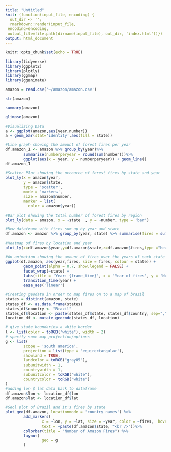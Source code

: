 ```yaml
---
title: "Untitled"
knit: (function(input_file, encoding) {
  out_dir <- '';
  rmarkdown::render(input_file,
 encoding=encoding,
 output_file=file.path(dirname(input_file), out_dir, 'index.html'))})
output: html_document
---
```


```r
knitr::opts_chunk$set(echo = TRUE)
```

```r
library(tidyverse)
library(ggplot2)
library(plotly)
library(ggmap)
library(gganimate)
```
```r
amazon = read.csv('~/amazon/amazon.csv')
```
```r
str(amazon)

```

```r
summary(amazon)

```
```r
glimpse(amazon)

```

```r
#Visualizing Data
a <- ggplot(amazon,aes(year,number))
a + geom_bar(stat='identity',aes(fill = state))
```
```r
#Line graph showing the amount of forest fires per year
df.amazon_1 <- amazon %>% group_by(year)%>% 
        summarise(numberperyear = round(sum(number)))%>% 
        ggplot(aes(x = year, y = numberperyear)) + geom_line()
df.amazon_1
```
```r
#Scatter Plot showing the occource of forest fires by state and year
plot_ly(x = amazon$year, 
        y = amazon$state,
        type = 'scatter',
        mode = 'markers',
        size = amazon$number,
        marker = list(
          color = amazon$year))
```
```r
#Bar plot showing the total number of forest fires by region
plot_ly(data = amazon, x = ~state  , y = ~number, type = 'bar')

```
```r
#New dataframe with fires sum up by year and state
df.amazon <- amazon %>% group_by(year, state) %>% summarise(fires = sum(number))
```
```r
#Heatmap of fires by location and year
plot_ly(x=df.amazon$year,y=df.amazon$state,z=df.amazon$fires,type ="heatmap")
```
```r
#An animation showing the amount of fires over the years of each state in brazil
ggplot(df.amazon, aes(year,fires, size = fires, colour = state)) +
        geom_point(alpha = 0.7, show.legend = FALSE) +
        facet_wrap(~state) +
        labs(title = 'Year: {frame_time}', x = 'Year of fires', y = 'Number of fires') +
        transition_time(year) +
        ease_aes('linear')
```
```r
#Creating geodata in order to map fires on to a map of brazil
states = distinct(amazon, state)
states_df <- as.data.frame(states)
states_df$country <- "Brazil" 
states_df$location <- paste(states_df$state, states_df$country, sep=",")
location_df <- mutate_geocode(states_df, location)
```
```r
# give state boundaries a white border
l <- list(color = toRGB("white"), width = 2)
# specify some map projection/options
g <- list(
        scope = 'south america',
        projection = list(type = 'equirectangular'),
        showland = TRUE,
        landcolor = toRGB("gray85"),
        subunitwidth = 1,
        countrywidth = 1,
        subunitcolor = toRGB("white"),
        countrycolor = toRGB("white")
)
#adding lon $ lat data back to dataframe
df.amazon$lon <- location_df$lon
df.amazon$lat <- location_df$lat

#Geol plot of Brazil and it's fires by state
plot_geo(df.amazon, locationmode = 'country names') %>%
        add_markers(
                x = ~lon, y = ~lat, size = ~year, color = ~fires,  hoverinfo = "text",
                text = ~paste(df.amazon$state, "<br />"))%>%
        colorbar(title = "Number of Amazon Fires") %>%
        layout(
                geo = g
        )
```

